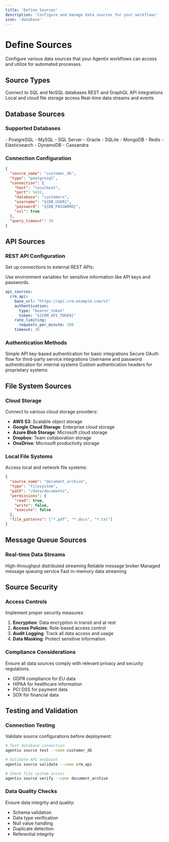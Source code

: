 ```yaml
---
title: 'Define Sources'
description: 'Configure and manage data sources for your workflows'
icon: 'database'
---
```


# Define Sources

Configure various data sources that your Agentix workflows can access and utilize for automated processes.

## Source Types

<CardGroup cols={2}>
  <Card title="Database Connections" icon="server">
    Connect to SQL and NoSQL databases
  </Card>
  <Card title="API Endpoints" icon="plug">
    REST and GraphQL API integrations
  </Card>
  <Card title="File Systems" icon="folder">
    Local and cloud file storage access
  </Card>
  <Card title="Message Queues" icon="envelope">
    Real-time data streams and events
  </Card>
</CardGroup>

## Database Sources

### Supported Databases

<Tabs>
  <Tab title="SQL Databases">
    - PostgreSQL
    - MySQL
    - SQL Server
    - Oracle
    - SQLite
  </Tab>
  <Tab title="NoSQL Databases">
    - MongoDB
    - Redis
    - Elasticsearch
    - DynamoDB
    - Cassandra
  </Tab>
</Tabs>

### Connection Configuration

```json
{
  "source_name": "customer_db",
  "type": "postgresql",
  "connection": {
    "host": "localhost",
    "port": 5432,
    "database": "customers",
    "username": "${DB_USER}",
    "password": "${DB_PASSWORD}",
    "ssl": true
  },
  "query_timeout": 30
}
```

## API Sources

### REST API Configuration

Set up connections to external REST APIs:

<Note>
Use environment variables for sensitive information like API keys and passwords.
</Note>

```yaml
api_sources:
  crm_api:
    base_url: "https://api.crm.example.com/v1"
    authentication:
      type: "bearer_token"
      token: "${CRM_API_TOKEN}"
    rate_limiting:
      requests_per_minute: 100
    timeout: 30
```

### Authentication Methods

<AccordionGroup>
  <Accordion title="API Key Authentication">
    Simple API key-based authentication for basic integrations
  </Accordion>
  <Accordion title="OAuth 2.0">
    Secure OAuth flow for third-party service integrations
  </Accordion>
  <Accordion title="Basic Authentication">
    Username and password authentication for internal systems
  </Accordion>
  <Accordion title="Custom Headers">
    Custom authentication headers for proprietary systems
  </Accordion>
</AccordionGroup>

## File System Sources

### Cloud Storage

Connect to various cloud storage providers:

- **AWS S3**: Scalable object storage
- **Google Cloud Storage**: Enterprise cloud storage
- **Azure Blob Storage**: Microsoft cloud storage
- **Dropbox**: Team collaboration storage
- **OneDrive**: Microsoft productivity storage

### Local File Systems

Access local and network file systems:

```json
{
  "source_name": "document_archive",
  "type": "filesystem",
  "path": "/data/documents",
  "permissions": {
    "read": true,
    "write": false,
    "execute": false
  },
  "file_patterns": ["*.pdf", "*.docx", "*.txt"]
}
```

## Message Queue Sources

### Real-time Data Streams

<CardGroup cols={2}>
  <Card title="Apache Kafka" icon="stream">
    High-throughput distributed streaming
  </Card>
  <Card title="RabbitMQ" icon="rabbit">
    Reliable message broker
  </Card>
  <Card title="AWS SQS" icon="aws">
    Managed message queuing service
  </Card>
  <Card title="Redis Streams" icon="bolt">
    Fast in-memory data streaming
  </Card>
</CardGroup>

## Source Security

### Access Controls

Implement proper security measures:

1. **Encryption**: Data encryption in transit and at rest
2. **Access Policies**: Role-based access control
3. **Audit Logging**: Track all data access and usage
4. **Data Masking**: Protect sensitive information

### Compliance Considerations

<Warning>
Ensure all data sources comply with relevant privacy and security regulations.
</Warning>

- GDPR compliance for EU data
- HIPAA for healthcare information
- PCI DSS for payment data
- SOX for financial data

## Testing and Validation

### Connection Testing

Validate source configurations before deployment:

```bash
# Test database connection
agentix source test --name customer_db

# Validate API endpoint
agentix source validate --name crm_api

# Check file system access
agentix source verify --name document_archive
```

### Data Quality Checks

Ensure data integrity and quality:

- Schema validation
- Data type verification
- Null value handling
- Duplicate detection
- Referential integrity
